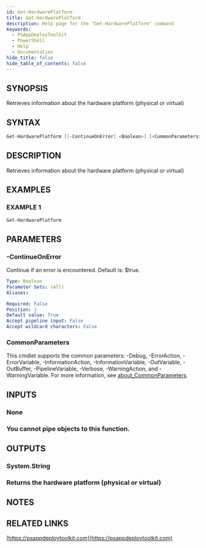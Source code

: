 ```yaml
---
id: Get-HardwarePlatform
title: Get-HardwarePlatform
description: Help page for the "Get-HardwarePlatform" command
keywords:
  - PSAppDeployToolkit
  - PowerShell
  - Help
  - Documentation
hide_title: false
hide_table_of_contents: false
---
```


## SYNOPSIS

Retrieves information about the hardware platform (physical or virtual)

## SYNTAX

```powershell
Get-HardwarePlatform [[-ContinueOnError] <Boolean>] [<CommonParameters>]
```

## DESCRIPTION

Retrieves information about the hardware platform (physical or virtual)

## EXAMPLES

### EXAMPLE 1

```powershell
Get-HardwarePlatform
```

## PARAMETERS

### -ContinueOnError

Continue if an error is encountered.
Default is: $true.

```yaml
Type: Boolean
Parameter Sets: (All)
Aliases:

Required: False
Position: 1
Default value: True
Accept pipeline input: False
Accept wildcard characters: False
```

### CommonParameters

This cmdlet supports the common parameters: -Debug, -ErrorAction, -ErrorVariable, -InformationAction, -InformationVariable, -OutVariable, -OutBuffer, -PipelineVariable, -Verbose, -WarningAction, and -WarningVariable. For more information, see [about_CommonParameters](http://go.microsoft.com/fwlink/?LinkID=113216).

## INPUTS

### None

### You cannot pipe objects to this function.

## OUTPUTS

### System.String

### Returns the hardware platform (physical or virtual)

## NOTES

## RELATED LINKS

[https://psappdeploytoolkit.com](https://psappdeploytoolkit.com)
